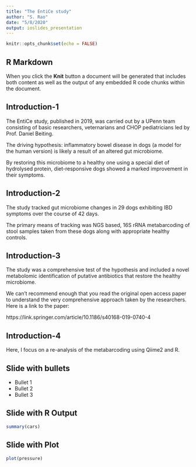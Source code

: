 ```yaml
---
title: "The EntiCe study"
author: "S. Rao"
date: "5/8/2020"
output: ioslides_presentation
---
```


```r
knitr::opts_chunk$set(echo = FALSE)
```

## R Markdown

When you click the **Knit** button a document will be generated that includes both content as well as the output of any embedded R code chunks within the document.

## Introduction-1

The EntiCe study, published in 2019, was carried out by a UPenn team consisting of basic researchers, veternarians and CHOP pediatricians led by Prof. Daniel Beiting. 

The driving hypothesis: inflammatory bowel disease in dogs (a model for the human version) is likely a result of an altered gut microbiome. 

By restoring this microbiome to a healthy one using a special diet of hydrolysed protein, diet-responsive dogs showed a marked improvement in their symptoms.

## Introduction-2  

  The study tracked gut microbiome changes in 29 dogs exhibiting IBD symptoms over the course of 42 days. 
  
  The primary means of tracking was NGS based, 16S rRNA metabarcoding of stool samples taken from these dogs along with appropriate healthy controls. 
  
## Introduction-3

  The study was a comprehensive test of the hypothesis and included a novel metabolomic identification of putative antibiotics that restore the healthy microbiome. 
  
  We can't recommend enough that you read the original open access paper to understand the very comprehensive approach taken by the researchers. Here is a link to the paper:
  
  https://link.springer.com/article/10.1186/s40168-019-0740-4
  
## Introduction-4

  Here, I focus on a re-analysis of the metabarcoding using Qiime2 and R.
  
## Slide with bullets

- Bullet 1
- Bullet 2
- Bullet 3

## Slide with R Output

```r
summary(cars)
```

## Slide with Plot

```r
plot(pressure)
```

